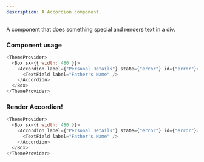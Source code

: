 ```yaml
---
description: A Accordion component.
---
```



A component that does something special and renders text in a div.

### Component usage

```js
<ThemeProvider>
  <Box sx={{ width: 480 }}>
    <Accordion label={"Personal Details"} state={"error"} id={"error"}>
      <TextField label="Father's Name" />
    </Accordion>
  </Box>
</ThemeProvider>
```

### Render Accordion!

```js live
<ThemeProvider>
  <Box sx={{ width: 480 }}>
    <Accordion label={"Personal Details"} state={"error"} id={"error"}>
      <TextField label="Father's Name" />
    </Accordion>
  </Box>
</ThemeProvider>
```
